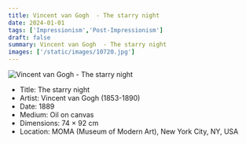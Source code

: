 ```yaml
---
title: Vincent van Gogh  - The starry night 
date: 2024-01-01
tags: ['Impressionism','Post-Impressionism']
draft: false
summary: Vincent van Gogh  - The starry night 
images: ['/static/images/10720.jpg']
---
```


![Vincent van Gogh  - The starry night ](/static/images/10720.jpg)

* Title: The starry night 
* Artist: Vincent van Gogh  (1853-1890)
* Date: 1889
* Medium: Oil on canvas
* Dimensions: 74 × 92 cm
* Location: MOMA (Museum of Modern Art), New York City, NY, USA


